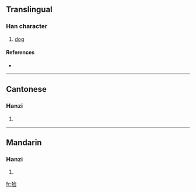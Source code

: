 {{also|獫}}
==Translingual==

===Han character===
{{Han char|rn=94|rad=犬|as=07|sn=10|four=|canj=大竹人一一 (KHOMM)}}

# [[dog]]

====References====
* {{Han ref|kx=0712.071|hdz=21349.140|uh=7303|ud=29443}}

----

==Cantonese==

===Hanzi===
{{yue-hanzi|jyut=|y=him2}}

# {{defn|Cantonese}}

----

==Mandarin==

===Hanzi===
{{cmn-hanzi|tra=獫|pin=[[xiǎn]] ([[xian3]])|wg=hsien<sup>3</sup>}}

# {{defn|Mandarin}}

[[fr:猃]]